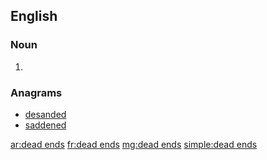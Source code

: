 {{also|deadends|dead-ends}}
==English==

===Noun===
{{head|en|noun plural form}}

# {{plural of|dead end|lang=en}}

===Anagrams===
* [[desanded#English|desanded]]
* [[saddened#English|saddened]]

[[ar:dead ends]]
[[fr:dead ends]]
[[mg:dead ends]]
[[simple:dead ends]]